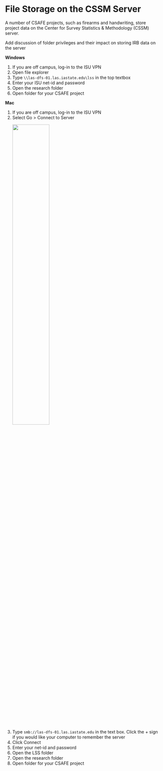 # File Storage on the CSSM Server

A number of CSAFE projects, such as firearms and handwriting, store project data on the Center for Survey Statistics & Methodology (CSSM) server. 

Add discussion of folder privileges and their impact on storing IRB data on the server

**Windows**

1. If you are off campus, log-in to the ISU VPN
1. Open file explorer
1. Type `\\las-dfs-01.las.iastate.edu\lss` in the top textbox
1. Enter your ISU net-id and password
1. Open the research folder
1. Open folder for your CSAFE project

**Mac**

1. If you are off campus, log-in to the ISU VPN
1. Select Go > Connect to Server <br><div style="margin-bottom:10px; margin-top:10px"> 
  ![](images/connect_to_server.png){#id .class width=50% height=50%}
</div>
1. Type `smb://las-dfs-01.las.iastate.edu` in the text box. Click the + sign if you would like your computer to remember the server
1. Click Connect
1. Enter your net-id and password
1. Open the LSS folder
1. Open the research folder
1. Open folder for your CSAFE project



